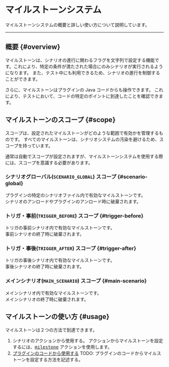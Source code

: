 # マイルストーンシステム

マイルストーンシステムの概要と詳しい使い方について説明しています。

---

## 概要 {#overview}

マイルストーンは、シナリオの進行に関わるフラグを文字列で設定する機能です。これにより、特定の条件が満たされた場合にのみシナリオが実行されるようになります。
また、テスト中にも利用できるため、シナリオの進行を制御することができます。

さらに、マイルストーンはプラグインの Java コードからも操作できます。 
これにより、テストにおいて、コードの特定のポイントに到達したことを確認できます。

## マイルストーンのスコープ {#scope}

スコープは、設定されたマイルストーンがどのような範囲で有効かを管理するものです。
すべてのマイルストーンは、シナリオシステムの汚染を避けるため、スコープを持っています。

通常は自動でスコープが設定されますが、マイルストーンシステムを使用する際には、スコープを意識する必要があります。

### シナリオグローバル(`SCENARIO_GLOBAL`) スコープ {#scenario-global}

プラグインの特定のシナリオファイル内で有効なマイルストーンです。  
シナリオのアンロードやプラグインのアンロード時に破棄されます。

### トリガ・事前(`TRIGGER_BEFORE`) スコープ {#trigger-before}

トリガの事前シナリオ内で有効なマイルストーンです。  
事前シナリオの終了時に破棄されます。

### トリガ・事後(`TRIGGER_AFTER`) スコープ {#trigger-after}

トリガの事後シナリオ内で有効なマイルストーンです。  
事後シナリオの終了時に破棄されます。

### メインシナリオ(`MAIN_SCENARIO`) スコープ {#main-scenario}

メインシナリオ内で有効なマイルストーンです。  
メインシナリオの終了時に破棄されます。

## マイルストーンの使い方 {#usage}

マイルストーンは２つの方法で到達できます。  

1. シナリオのアクションから使用する。
  アクションからマイルストーンを設定するには、[<kbd>milestone</kbd>](/docs/use/scenario/actions#milestone) アクションを使用します。
2. [プラグインのコードから使用する](#use-with-code)
  TODO: プラグインのコードからマイルストーンを設定する方法を記述する。
